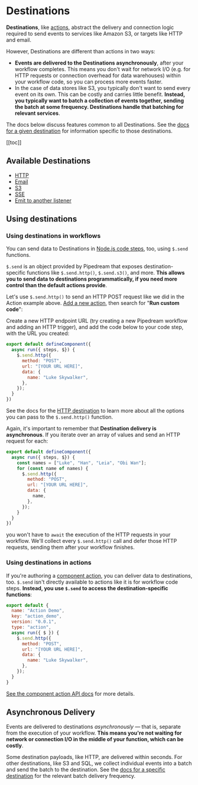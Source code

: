 # Destinations

**Destinations**, like [actions](/components#actions), abstract the delivery and connection logic required to send events to services like Amazon S3, or targets like HTTP and email.

However, Destinations are different than actions in two ways:

- **Events are delivered to the Destinations asynchronously**, after your workflow completes. This means you don't wait for network I/O (e.g. for HTTP requests or connection overhead for data warehouses) within your workflow code, so you can process more events faster.
- In the case of data stores like S3, you typically don't want to send every event on its own. This can be costly and carries little benefit. **Instead, you typically want to batch a collection of events together, sending the batch at some frequency. Destinations handle that batching for relevant services**.

The docs below discuss features common to all Destinations. See the [docs for a given destination](#available-destinations) for information specific to those destinations.

[[toc]]

## Available Destinations

- [HTTP](/destinations/http/)
- [Email](/destinations/email/)
- [S3](/destinations/s3/)
- [SSE](/destinations/sse/)
- [Emit to another listener](/destinations/emit/)

## Using destinations

### Using destinations in workflows

You can send data to Destinations in [Node.js code steps](/code/nodejs/), too, using `$.send` functions.

`$.send` is an object provided by Pipedream that exposes destination-specific functions like `$.send.http()`, `$.send.s3()`, and more. **This allows you to send data to destinations programmatically, if you need more control than the default actions provide**.

Let's use `$.send.http()` to send an HTTP POST request like we did in the Action example above. [Add a new action](/workflows/steps/actions), then search for "**Run custom code**":

Create a new HTTP endpoint URL (try creating a new Pipedream workflow and adding an HTTP trigger), and add the code below to your code step, with the URL you created:

```javascript
export default defineComponent({
  async run({ steps, $}) {
    $.send.http({
      method: "POST",
      url: "[YOUR URL HERE]",
      data: {
        name: "Luke Skywalker",
      },
    });
  }
})
```

See the docs for the [HTTP destination](/destinations/http/) to learn more about all the options you can pass to the `$.send.http()` function.

Again, it's important to remember that **Destination delivery is asynchronous**. If you iterate over an array of values and send an HTTP request for each:

```javascript
export default defineComponent({
  async run({ steps, $}) {
    const names = ["Luke", "Han", "Leia", "Obi Wan"];
    for (const name of names) {
      $.send.http({
        method: "POST",
        url: "[YOUR URL HERE]",
        data: {
          name,
        },
      });
    }
  }
})
```

you won't have to `await` the execution of the HTTP requests in your workflow. We'll collect every `$.send.http()` call and defer those HTTP requests, sending them after your workflow finishes.

### Using destinations in actions

If you're authoring a [component action](/components#actions), you can deliver data to destinations, too. `$.send` isn't directly available to actions like it is for workflow code steps. **Instead, you use `$.send` to access the destination-specific functions**:

```javascript
export default {
  name: "Action Demo",
  key: "action_demo",
  version: "0.0.1",
  type: "action",
  async run({ $ }) {
    $.send.http({
      method: "POST",
      url: "[YOUR URL HERE]",
      data: {
        name: "Luke Skywalker",
      },
    });
  }
}
```

[See the component action API docs](/components/api/#actions) for more details.

## Asynchronous Delivery

Events are delivered to destinations _asynchronously_ — that is, separate from the execution of your workflow. **This means you're not waiting for network or connection I/O in the middle of your function, which can be costly**.

Some destination payloads, like HTTP, are delivered within seconds. For other destinations, like S3 and SQL, we collect individual events into a batch and send the batch to the destination. See the [docs for a specific destination](#available-destinations) for the relevant batch delivery frequency.

